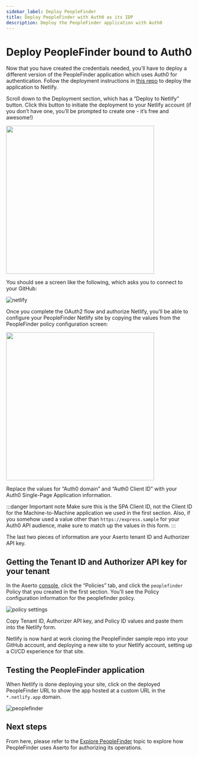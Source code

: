 ```yaml
---
sidebar_label: Deploy PeopleFinder
title: Deploy PeopleFinder with Auth0 as its IDP
description: Deploy the PeopleFinder application with Auth0
---
```


# Deploy PeopleFinder bound to Auth0 

Now that you have created the credentials needed, you’ll have to deploy a different version of the PeopleFinder application which uses Auth0 for authentication. Follow the deployment instructions in [this repo](https://github.com/aserto-demo/peoplefinder) to deploy the application to Netlify.

Scroll down to the Deployment section, which has a “Deploy to Netlify” button. Click this button to initiate the deployment to your Netlify account (if you don’t have one, you’ll be prompted to create one - it’s free and awesome!)

[<img src="/peoplefinder-repo.png" width="400"/>](/peoplefinder-repo.png)

You should see a screen like the following, which asks you to connect to your GitHub:

![netlify](/netlify.png)

Once you complete the OAuth2 flow and authorize Netlify, you’ll be able to configure your PeopleFinder Netlify site by copying the values from the PeopleFinder policy configuration screen:

[<img src="/netlify-form.png" width="400"/>](/netlify-form.png)

Replace the values for “Auth0 domain” and “Auth0 Client ID” with your Auth0 Single-Page Application information.

:::danger Important note
Make sure this is the SPA Client ID, not the Client ID for the Machine-to-Machine application we used in the first section. Also, if you somehow used a value other than `https://express.sample` for your Auth0 API audience, make sure to match up the values in this form.
:::

The last two pieces of information are your Aserto tenant ID and Authorizer API key.

## Getting the Tenant ID and Authorizer API key for your tenant

In the Aserto [console](https://console.aserto.com), click the “Policies” tab, and click the `peoplefinder` Policy that you created in the first section. You’ll see the Policy configuration information for the peoplefinder policy.

![policy settings](/policy-settings.png)

Copy Tenant ID, Authorizer API key, and Policy ID values and paste them into the Netlify form.

Netlify is now hard at work cloning the PeopleFinder sample repo into your GitHub account, and deploying a new site to your Netlify account, setting up a CI/CD experience for that site.

## Testing the PeopleFinder application

When Netlify is done deploying your site, click on the deployed PeopleFinder URL to show the app hosted at a custom URL in the `*.netlify.app` domain.

![peoplefinder](/peoplefinder.png)

## Next steps

From here, please refer to the [Explore PeopleFinder](/docs/getting-started-acmecorp/explore-peoplefinder) topic to
explore how PeopleFinder uses Aserto for authorizing its operations.
